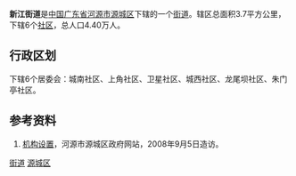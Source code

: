 {{中国乡级行政区
|行政区全称 = 新江街道
|景观照片文件名 = 
|景观照片描述 = 
|位置图文件名 = 
|位置图描述 = 
|汉语拼音 = 
|通用拼音 = 
|上级行政区 = [[源城区|源城区]]
|行政区类别 = 
|行政区划代码 = 
|政府驻地 = 
|地理坐标 = 
|总面积 = 3.7平方公里
|户籍人口 = 3.47万人
|户籍人口年份 = 2009年
|常住人口 = 4..40万人
|常住人口年份 = 2007年
|人口密度 = 
|行政区划 = 
|村委会 = 
|居委会 = 6
|邮政编码 = 
|电话区号 = 
|官方网站 = 
}}
'''新江街道'''是[[中华人民共和国|中国]][[广东省|广东省]][[河源市|河源市]][[源城区|源城区]]下辖的一个[[街道_(行政区划)|街道]]。辖区总面积3.7平方公里，下辖6个[[社区|社区]]，总人口4.40万人。

==行政区划==
下辖6个居委会：城南社区、上角社区、卫星社区、城西社区、龙尾坝社区、朱门亭社区。

==参考资料==
#[https://web.archive.org/web/20081011043659/http://www.gdyc.gov.cn/html/deptInfo.jsp?DEPTID=109 机构设置]，河源市源城区政府网站，2008年9月5日造访。

{{Geographic Location (8-way)
 | 西北 = 
 | 北 = [[新丰江|新丰江]]
 | 東北 = 
 | 西 = [[新丰江|新丰江]]
 | 中央 = 新江街道
 | 東 = [[上城街道|上城街道]]
 | 西南 = 
 | 南 = [[源南镇|源南镇]]
 | 東南 = 
}}

{{GD-stub}}
{{河源市源城区行政区划}}

[[Category:源城区行政区划|街道]]
[[Category:河源街道_(行政区划)|源城区]]